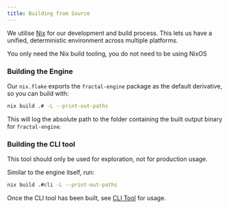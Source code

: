 ```yaml
---
title: Building from Source
---
```


We utilise [Nix](https://nixos.org/download/) for our development and build process. This lets us have a unified, deterministic environment across multiple platforms.

<Callout>You only need the Nix build tooling, you do not need to be using NixOS</Callout>

### Building the Engine

Our `nix.flake` exports the `fractal-engine` package as the default derivative, so you can build with:

```sh
nix build .# -L --print-out-paths
```

This will log the absolute path to the folder containing the built output binary for `fractal-engine`.

### Building the CLI tool

<Callout>This tool should only be used for exploration, not for production usage.</Callout>

Similar to the engine itself, run:

```sh
nix build .#cli -L --print-out-paths
```

Once the CLI tool has been built, see [CLI Tool](../tools-and-libs/cli.mdx) for usage.
